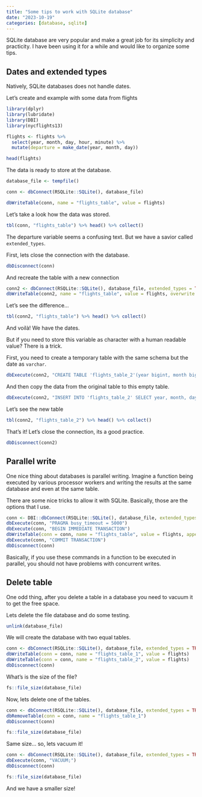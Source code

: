 ```yaml
---
title: "Some tips to work with SQLite database"
date: "2023-10-19"
categories: [database, sqlite]
---
```


SQLite database are very popular and make a great job for its simplicity and practicity. I have been using it for a while and would like to organize some tips.

## Dates and extended types

Natively, SQLite databases does not handle dates.

Let's create and example with some data from flights

```r
library(dplyr)
library(lubridate)
library(DBI)
library(nycflights13)

flights <- flights %>% 
  select(year, month, day, hour, minute) %>% 
  mutate(departure = make_date(year, month, day))

head(flights)
```
The data is ready to store at the database.

```r
database_file <- tempfile()

conn <- dbConnect(RSQLite::SQLite(), database_file)

dbWriteTable(conn, name = "flights_table", value = flights)
```

Let's take a look how the data was stored.

```r
tbl(conn, "flights_table") %>% head() %>% collect()
```
The departure variable seems a confusing text. But we have a savior called `extended_types`.

First, lets close the connection with the database.

```r
dbDisconnect(conn)
```

And recreate the table with a new connection

```r
conn2 <- dbConnect(RSQLite::SQLite(), database_file, extended_types = TRUE)
dbWriteTable(conn2, name = "flights_table", value = flights, overwrite = TRUE)
```

Let's see the difference...

```r
tbl(conn2, "flights_table") %>% head() %>% collect()
```

And voilà! We have the dates.

But if you need to store this variable as character with a human readable value? There is a trick.

First, you need to create a temporary table with the same schema but the date as `varchar`.

```r
dbExecute(conn2, "CREATE TABLE 'flights_table_2'(year bigint, month bigint, day bigint, hour float, minute float, departure varchar)")
```

And then copy the data from the original table to this empty table.

```r
dbExecute(conn2, "INSERT INTO 'flights_table_2' SELECT year, month, day, hour, minute, strftime('%Y-%m-%d', departure*24*60*60, 'unixepoch') FROM 'flights_table'")
```

Let's see the new table

```r
tbl(conn2, "flights_table_2") %>% head() %>% collect()
```
That's it! Let's close the connection, its a good practice.

```r
dbDisconnect(conn2)
```



## Parallel write

One nice thing about databases is parallel writing. Imagine a function being executed by various processor workers and writing the results at the same database and even at the same table.

There are some nice tricks to allow it with SQLite. Basically, those are the options that I use.

```r
conn <- DBI::dbConnect(RSQLite::SQLite(), database_file, extended_types = TRUE, synchronous = NULL)
dbExecute(conn, "PRAGMA busy_timeout = 5000")
dbExecute(conn, "BEGIN IMMEDIATE TRANSACTION")
dbWriteTable(conn = conn, name = "flights_table", value = flights, append = TRUE)
dbExecute(conn, "COMMIT TRANSACTION")
dbDisconnect(conn)
```

Basically, if you use these commands in a function to be executed in parallel, you should not have problems with concurrent writes. 

## Delete table

One odd thing, after you delete a table in a database you need to vacuum it to get the free space.

Lets delete the file database and do some testing.

```r
unlink(database_file)
```

We will create the database with two equal tables.

```r
conn <- dbConnect(RSQLite::SQLite(), database_file, extended_types = TRUE)
dbWriteTable(conn = conn, name = "flights_table_1", value = flights)
dbWriteTable(conn = conn, name = "flights_table_2", value = flights)
dbDisconnect(conn)
```

What's is the size of the file?

```r
fs::file_size(database_file)
```

Now, lets delete one of the tables.

```r
conn <- dbConnect(RSQLite::SQLite(), database_file, extended_types = TRUE)
dbRemoveTable(conn = conn, name = "flights_table_1")
dbDisconnect(conn)

fs::file_size(database_file)
```
Same size... so, lets vacuum it!

```r
conn <- dbConnect(RSQLite::SQLite(), database_file, extended_types = TRUE)
dbExecute(conn, "VACUUM;")
dbDisconnect(conn)

fs::file_size(database_file)
```

And we have a smaller size!
